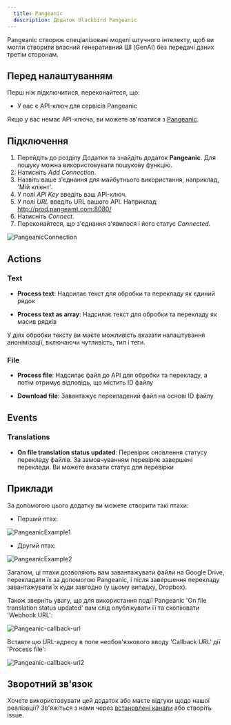 ```yaml
---
  title: Pangeanic
  description: Додаток Blackbird Pangeanic
---
```


<LinkCard title="View on Github" target="_blank" href="https://github.com/bb-io/Pangeanic" icon="github" />

Pangeanic створює спеціалізовані моделі штучного інтелекту, щоб ви могли створити власний генеративний ШІ (GenAI) без передачі даних третім сторонам.

## Перед налаштуванням

Перш ніж підключитися, переконайтеся, що:

- У вас є API-ключ для сервісів Pangeanic

Якщо у вас немає API-ключа, ви можете зв'язатися з [Pangeanic](https://pangeanic.com/translation-technology/translate-easy).

## Підключення 

1. Перейдіть до розділу Додатки та знайдіть додаток **Pangeanic**. Для пошуку можна використовувати пошукову функцію.
2. Натисніть _Add Connection_.
3. Назвіть ваше з'єднання для майбутнього використання, наприклад, 'Мій клієнт'.
4. У полі _API Key_ введіть ваш API-ключ.
5. У полі _URL_ введіть URL вашого API. Наприклад: http://prod.pangeamt.com:8080/
5. Натисніть _Connect_.
6. Переконайтеся, що з'єднання з'явилося і його статус _Connected_.

![PangeanicConnection](https://raw.githubusercontent.com/bb-io/Pangeanic/main/image/README/PangeanicConnection.png)

## Actions

### Text

- **Process text**: Надсилає текст для обробки та перекладу як єдиний рядок

- **Process text as array**: Надсилає текст для обробки та перекладу як масив рядків

У діях обробки тексту ви маєте можливість вказати налаштування анонімізації, включаючи чутливість, тип і теги.

### File

- **Process file**: Надсилає файл до API для обробки та перекладу, а потім отримує відповідь, що містить ID файлу

- **Download file**: Завантажує перекладений файл на основі ID файлу

## Events

### Translations

- **On file translation status updated**: Перевіряє оновлення статусу перекладу файлів. За замовчуванням перевіряє завершені переклади. Ви можете вказати статус для перевірки

## Приклади

За допомогою цього додатку ви можете створити такі птахи:

- Перший птах: 

![PangeanicExample1](https://raw.githubusercontent.com/bb-io/Pangeanic/main/image/README/PangeanicExample1.png)

- Другий птах:

![PangeanicExample2](https://raw.githubusercontent.com/bb-io/Pangeanic/main/image/README/PangeanicExample2.png)

Загалом, ці птахи дозволяють вам завантажувати файли на Google Drive, перекладати їх за допомогою Pangeanic, і після завершення перекладу завантажувати їх куди завгодно (у цьому випадку, Dropbox).

Також зверніть увагу, що для використання події Pangeanic 'On file translation status updated' вам слід опублікувати її та скопіювати 'Webhook URL':

![Pangeanic-callback-url](https://raw.githubusercontent.com/bb-io/Pangeanic/main/image/README/Pangeanic-callback-url.png)

Вставте цю URL-адресу в поле необов'язкового вводу 'Callback URL' дії 'Process file':

![Pangeanic-callback-url2](https://raw.githubusercontent.com/bb-io/Pangeanic/main/image/README/Pangeanic-callback-url2.png)

## Зворотний зв'язок

Хочете використовувати цей додаток або маєте відгуки щодо нашої реалізації? Зв'яжіться з нами через [встановлені канали](https://www.blackbird.io/) або створіть issue.